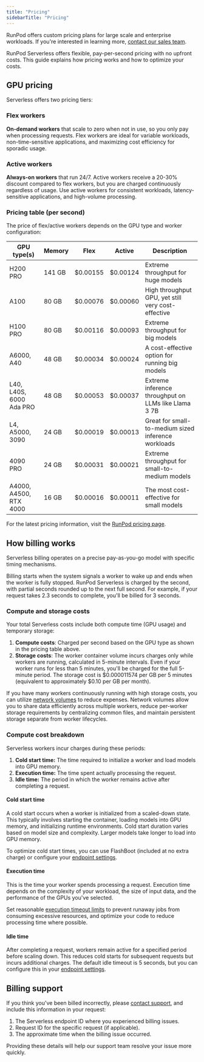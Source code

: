 ```yaml
---
title: "Pricing"
sidebarTitle: "Pricing"
---
```


<Tip>

RunPod offers custom pricing plans for large scale and enterprise workloads. If you're interested in learning more, [contact our sales team](https://meetings.hubspot.com/runpodsales/runpod).

</Tip>

RunPod Serverless offers flexible, pay-per-second pricing with no upfront costs. This guide explains how pricing works and how to optimize your costs.

## GPU pricing

Serverless offers two pricing tiers:

### Flex workers

**On-demand workers** that scale to zero when not in use, so you only pay when processing requests. Flex workers are ideal for variable workloads, non-time-sensitive applications, and maximizing cost efficiency for sporadic usage.

### Active workers

**Always-on workers** that run 24/7. Active workers receive a 20-30% discount compared to flex workers, but you are charged continuously regardless of usage. Use active workers for consistent workloads, latency-sensitive applications, and high-volume processing.

### Pricing table (per second)

The price of flex/active workers depends on the GPU type and worker configuration:

| **GPU type(s)** | **Memory** | **Flex** | **Active** | **Description** |
| --- | --- | --- | --- | --- |
| H200 PRO | 141 GB | $0.00155 | $0.00124 | Extreme throughput for huge models |
| A100 | 80 GB | $0.00076 | $0.00060 | High throughput GPU, yet still very cost-effective |
| H100 PRO | 80 GB | $0.00116 | $0.00093 | Extreme throughput for big models |
| A6000, A40 | 48 GB | $0.00034 | $0.00024 | A cost-effective option for running big models |
| L40, L40S, 6000 Ada PRO | 48 GB | $0.00053 | $0.00037 | Extreme inference throughput on LLMs like Llama 3 7B |
| L4, A5000, 3090 | 24 GB | $0.00019 | $0.00013 | Great for small-to-medium sized inference workloads |
| 4090 PRO | 24 GB | $0.00031 | $0.00021 | Extreme throughput for small-to-medium models |
| A4000, A4500, RTX 4000 | 16 GB | $0.00016 | $0.00011 | The most cost-effective for small models |

For the latest pricing information, visit the [RunPod pricing page](https://www.runpod.io/pricing).

## How billing works

Serverless billing operates on a precise pay-as-you-go model with specific timing mechanisms.

Billing starts when the system signals a worker to wake up and ends when the worker is fully stopped. RunPod Serverless is charged by the second, with partial seconds rounded up to the next full second. For example, if your request takes 2.3 seconds to complete, you'll be billed for 3 seconds.

### Compute and storage costs

Your total Serverless costs include both compute time (GPU usage) and temporary storage:

1. **Compute costs**: Charged per second based on the GPU type as shown in the pricing table above.
2. **Storage costs**: The worker container volume incurs charges only while workers are running, calculated in 5-minute intervals. Even if your worker runs for less than 5 minutes, you'll be charged for the full 5-minute period. The storage cost is \$0.000011574 per GB per 5 minutes (equivalent to approximately \$0.10 per GB per month).

If you have many workers continuously running with high storage costs, you can utilize [network volumes](/serverless/storage/network-volumes) to reduce expenses. Network volumes allow you to share data efficiently across multiple workers, reduce per-worker storage requirements by centralizing common files, and maintain persistent storage separate from worker lifecycles.

### Compute cost breakdown

Serverless workers incur charges during these periods:

1. **Cold start time:** The time required to initialize a worker and load models into GPU memory.
2. **Execution time:** The time spent actually processing the request.
3. **Idle time:** The period in which the worker remains active after completing a request.

#### Cold start time

A cold start occurs when a worker is initialized from a scaled-down state. This typically involves starting the container, loading models into GPU memory, and initializing runtime environments. Cold start duration varies based on model size and complexity. Larger models take longer to load into GPU memory.

To optimize cold start times, you can use FlashBoot (included at no extra charge) or configure your [endpoint settings](/serverless/endpoints/endpoint-configurations#reducing-worker-startup-times).

#### Execution time

This is the time your worker spends processing a request. Execution time depends on the complexity of your workload, the size of input data, and the performance of the GPUs you've selected.

Set reasonable [execution timeout limits](/serverless/endpoints/endpoint-configurations#execution-timeout) to prevent runaway jobs from consuming excessive resources, and optimize your code to reduce processing time where possible.

#### Idle time

After completing a request, workers remain active for a specified period before scaling down. This reduces cold starts for subsequent requests but incurs additional charges. The default idle timeout is 5 seconds, but you can configure this in your [endpoint settings](/serverless/endpoints/endpoint-configurations#idle-timeout).

## Billing support

If you think you've been billed incorrectly, please [contact support](https://www.runpod.io/contact), and include this information in your request:

1. The Serverless endpoint ID where you experienced billing issues.
2. Request ID for the specific request (if applicable).
3. The approximate time when the billing issue occurred.

Providing these details will help our support team resolve your issue more quickly.

